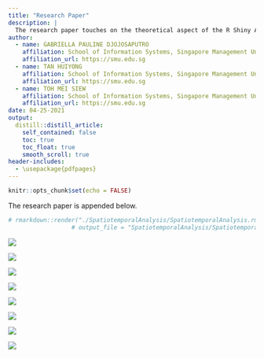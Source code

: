 ```yaml
---
title: "Research Paper"
description: |
  The research paper touches on the theoretical aspect of the R Shiny App and it aims to provide the motivation, objetive and the findings.
author:
  - name: GABRIELLA PAULINE DJOJOSAPUTRO
    affiliation: School of Information Systems, Singapore Management University
    affiliation_url: https://smu.edu.sg
  - name: TAN HUIYONG 
    affiliation: School of Information Systems, Singapore Management University
    affiliation_url: https://smu.edu.sg
  - name: TOH MEI SIEW
    affiliation: School of Information Systems, Singapore Management University
    affiliation_url: https://smu.edu.sg
date: 04-25-2021
output:
  distill::distill_article:
    self_contained: false
    toc: true
    toc_float: true
    smooth_scroll: true
header-includes:
  - \usepackage{pdfpages}
---
```



```r
knitr::opts_chunk$set(echo = FALSE)
```

The research paper is appended below.

```r
# rmarkdown::render("./SpatiotemporalAnalysis/SpatiotemporalAnalysis.rmd",
                  # output_file = "SpatiotemporalAnalysis/SpatiotemporalAnalysis_test.pdf")
```
\includepdf[pages={1}]{SpatiotemporalAnalysis/SpatiotemporalAnalysis.pdf}


![](Images/SpatiotemporalAnalysis-page-001.jpg)

![](Images/SpatiotemporalAnalysis-page-002.jpg)

![](Images/SpatiotemporalAnalysis-page-003.jpg)

![](Images/SpatiotemporalAnalysis-page-004.jpg)

![](Images/SpatiotemporalAnalysis-page-005.jpg)

![](Images/SpatiotemporalAnalysis-page-006.jpg)

![](Images/SpatiotemporalAnalysis-page-007.jpg)

![](Images/SpatiotemporalAnalysis-page-008.jpg)

